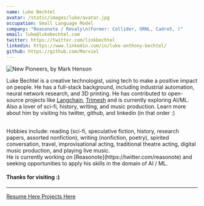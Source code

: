 ```yaml
---
name: Luke Bechtel
avatar: /static/images/luke/avatar.jpg
occupation: Small Language Model
company: "Reasonote / Revaly\n(Former: Collider, ORNL, Cadre5, )"
email: luke@lukebechtel.com
twitter: https://twitter.com/linkbechtel
linkedin: https://www.linkedin.com/in/luke-anthony-bechtel/
github: https://github.com/Marviel
---
```



![New Pioneers, by Mark Henson](/static/images/New_Pioneers.jpeg 'New Pioneers, by Mark Henson')

Luke Bechtel is a creative technologist, using tech to make a positive impact on people. He has a full-stack background, including industrial automation, neural network research, and 3D printing. He has contributed to open-source projects like [Langchain](https://github.com/hwchase17/langchainjs), [Trimesh](https://github.com/mikedh/trimesh) and is currently exploring AI/ML. Also a lover of sci-fi, history, writing, and music production. Learn more about him by visiting his twitter, github, and linkedin (in that order :)

<br />
Hobbies include: reading (sci-fi, speculative fiction, history, research papers, assorted nonfiction),
writing (nonfiction, poetry), spirited conversation, travel, improvisational acting, traditional theatre
acting, digital music production, and playing live music.
<br />
He is currently working on [Reasonote](https://twitter.com/reasonote) and seeking opportunities to apply
his skills in the domain of AI / ML.
<br />

#### Thanks for visiting :)

---

<div
  style={{
    display: 'flex',
    flexDirection: 'row',
    gap: '20px',
    alignItems: 'center',
    justifyItems: 'center',
    alignContent: 'center',
    justifyContent: 'center',
  }}
>
  <a href={'/resume'}>
    <ArticleIcon />
    Resume Here
  </a>
  <a href={'/projects'}>
    <ConstructionIcon /> Projects Here
  </a>
</div>
